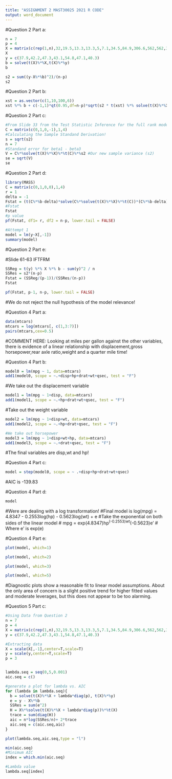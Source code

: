```yaml
---
title: "ASSIGNMENT 2 MAST30025 2021 R CODE"
output: word_document
---
```



#Question 2 Part a:
```r
n = 7
p = 4
X = matrix(c(rep(1,n),32,19.5,13.3,13.3,5,7.1,34.5,84.9,306.6,562,562,390.6,2175,623.5,10,9,5,5,5,3,7),n,p)
X
y = c(37.9,42.2,47.3,43.1,54.8,47.1,40.3)
b = solve(t(X)%*%X,t(X)%*%y)
b
```


```r
s2 = sum((y-X%*%b)^2)/(n-p)
s2
```
#Question 2 Part b:

```r
xst = as.vector(c(1,10,100,6))
xst %*% b + c(-1,1)*qt(0.95,df=n-p)*sqrt(s2 * t(xst) %*% solve(t(X)%*%X) %*% xst)
```

#Question 2 Part c:
```r
#From Slide 33 from the Test Statistic Inference for the full rank model!
C = matrix(c(0,1,0,-1),1,4)
#Calculating the Sample Standand Derivation!
s = sqrt(s2)
n = 7
#Standand error for beta1 - beta3
V = C%*%solve(t(X)%*%X)%*%t(C)%*%s2 #Our new sample variance (s2)
se = sqrt(V)
se
```


#Question 2 Part d:
```r
library(MASS)
C = matrix(c(0,1,0,0),1,4)
r = 1
delta = -1
Fstat = (t(C%*%b-delta)*solve(C%*%solve(t(X)%*%X)%*%t(C))*(C%*%b-delta)/r)/s2
#Fstat 
Fstat
#p value
pf(Fstat, df1= r, df2 = n-p, lower.tail = FALSE)

```


```r
#Attempt 1
model = lm(y~X[,-1])
summary(model)
```


#Question 2 Part e:

#Slide 61-63 IFTFRM
```r
SSReg = t(y) %*% X %*% b - sum(y)^2 / n
SSRes = s2*(n-p)
Fstat = (SSReg/(p-1))/(SSRes/(n-p)) 
Fstat
```

```r

pf(Fstat, p-1, n-p, lower.tail = FALSE)
```
#We do not reject the null hypothesis of the model relevance!


#Question 4 Part a:
```r
data(mtcars)
mtcars = log(mtcars[, c(1,3:7)])
pairs(mtcars,cex=0.5)
```
#COMMENT HERE: Looking at miles per gallon against the other variables, there is evidence of a linear relationship with displacement,gross horsepower,rear axle ratio,weight and a quarter mile time!

#Question 4 Part b:
```r
model0 = lm(mpg ~ 1, data=mtcars)
add1(model0, scope = ~.+disp+hp+drat+wt+qsec, test = "F")
```

#We take out the displacement variable
```r
model1 = lm(mpg ~ 1+disp, data=mtcars)
add1(model1, scope = ~.+hp+drat+wt+qsec, test = "F")
```
#Take out the weight variable

```r
model2 = lm(mpg ~ 1+disp+wt, data=mtcars)
add1(model2, scope = ~.+hp+drat+qsec, test = "F")
```
```r

#We take out horsepower
model3 = lm(mpg ~ 1+disp+wt+hp, data=mtcars)
add1(model3, scope = ~.+drat+qsec, test = "F")
```
#The final variables are disp,wt and hp!


#Question 4 Part c:
```r
model = step(model0, scope = ~ .+disp+hp+drat+wt+qsec)
```

#AIC is -139.83


#Question 4 Part d:
```r
model
```
#Were are dealing with a log transformation!
#Final model is log(mpg) = 4.8347 - 0.2553log(hp) - 0.5623log(wt) + e
#Take the exponential on both sides of the linear model
# mpg = exp(4.8347)hp^(-0.2553)wt^(-0.5623)e'
# Where e' is exp(e)

#Question 4 Part e:
```r
plot(model, which=1)
```
```r
plot(model, which=2)
```



```r
plot(model, which=3)
```




```r
plot(model, which=5)
```
#Diagnostic plots show a reasonable fit to linear model assumptions. About the only area of concern is a slight positive trend for higher fitted values and moderate leverages, but this does not appear to be too alarming.



#Question 5 Part c:
```r

#Using Data from Question 2
n = 7
p = 4
X = matrix(c(rep(1,n),32,19.5,13.3,13.3,5,7.1,34.5,84.9,306.6,562,562,390.6,2175,623.5,10,9,5,5,5,3,7),n,p)
y = c(37.9,42.2,47.3,43.1,54.8,47.1,40.3)

#Extracting data
X = scale(X[,-1],center=T,scale=T)
y = scale(y,center=T,scale=T)
p = 3


lambda.seq = seq(0,5,0.001)
aic.seq = c()

#generate a plot for lambda vs. AIC
for (lambda in lambda.seq){
  b = solve(t(X)%*%X + lambda*diag(p), t(X)%*%y)
  e = y - X%*%b
  SSRes = sum(e^2)
  H = X%*%solve(t(X)%*%X + lambda*diag(p))%*%t(X)
  trace = sum(diag(H))
  aic = n*log(SSRes/n)+ 2*trace
  aic.seq = c(aic.seq,aic)
}

plot(lambda.seq,aic.seq,type = "l")

```



```r
min(aic.seq)
#Minimum AIC
index = which.min(aic.seq)

#Lambda value
lambda.seq[index]
```









